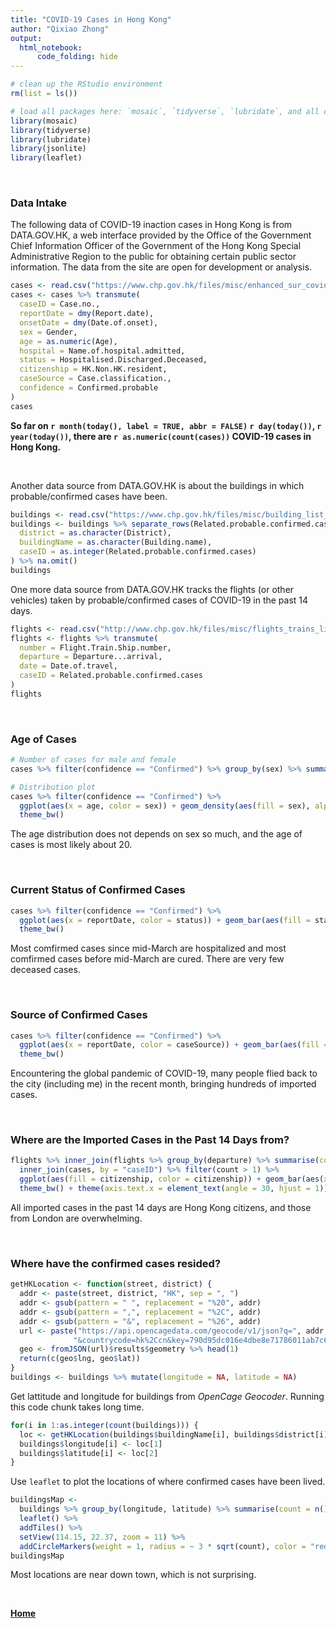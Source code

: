 ```yaml
---
title: "COVID-19 Cases in Hong Kong"
author: "Qixiao Zhong"
output:
  html_notebook:
      code_folding: hide
---
```


```r
# clean up the RStudio environment 
rm(list = ls())
```

```r
# load all packages here: `mosaic`, `tidyverse`, `lubridate`, and all others used
library(mosaic)
library(tidyverse)
library(lubridate)
library(jsonlite)
library(leaflet)
```

<br>

### Data Intake

The following data of COVID-19 inaction cases in Hong Kong is from DATA.GOV.HK, a web interface provided by the Office of the Government Chief Information Officer of the Government of the Hong Kong Special Administrative Region to the public for obtaining certain public sector information. The data from the site are open for development or analysis. 

```r
cases <- read.csv("https://www.chp.gov.hk/files/misc/enhanced_sur_covid_19_eng.csv")
cases <- cases %>% transmute(
  caseID = Case.no.,
  reportDate = dmy(Report.date),
  onsetDate = dmy(Date.of.onset),
  sex = Gender,
  age = as.numeric(Age),
  hospital = Name.of.hospital.admitted,
  status = Hospitalised.Discharged.Deceased,
  citizenship = HK.Non.HK.resident,
  caseSource = Case.classification.,
  confidence = Confirmed.probable
)
cases
```

**So far on `r month(today(), label = TRUE, abbr = FALSE)` `r day(today())`, `r year(today())`, there are `r as.numeric(count(cases))` COVID-19 cases in Hong Kong.**

<br>

Another data source from DATA.GOV.HK is about the buildings in which probable/confirmed cases have been.

```r
buildings <- read.csv("https://www.chp.gov.hk/files/misc/building_list_eng.csv")
buildings <- buildings %>% separate_rows(Related.probable.confirmed.cases) %>% transmute(
  district = as.character(District),
  buildingName = as.character(Building.name),
  caseID = as.integer(Related.probable.confirmed.cases)
) %>% na.omit()
buildings
```


One more data source from DATA.GOV.HK tracks the flights (or other vehicles) taken by probable/confirmed cases of COVID-19 in the past 14 days.
```r
flights <- read.csv("http://www.chp.gov.hk/files/misc/flights_trains_list_eng.csv")
flights <- flights %>% transmute(
  number = Flight.Train.Ship.number,
  departure = Departure...arrival,
  date = Date.of.travel,
  caseID = Related.probable.confirmed.cases
)
flights
```

<br>

### Age of Cases

```r
# Number of cases for male and female
cases %>% filter(confidence == "Confirmed") %>% group_by(sex) %>% summarise(total = n())
```

```r
# Distribution plot
cases %>% filter(confidence == "Confirmed") %>% 
  ggplot(aes(x = age, color = sex)) + geom_density(aes(fill = sex), alpha = 0.5) +
  theme_bw()
```

The age distribution does not depends on sex so much, and the age of cases is most likely about 20.

<br>

### Current Status of Confirmed Cases
```r
cases %>% filter(confidence == "Confirmed") %>% 
  ggplot(aes(x = reportDate, color = status)) + geom_bar(aes(fill = status), alpha = .5, ) +
  theme_bw()
```

Most comfirmed cases since mid-March are hospitalized and most comfirmed cases before mid-March are cured. There are very few deceased cases.

<br>

### Source of Confirmed Cases
```r
cases %>% filter(confidence == "Confirmed") %>% 
  ggplot(aes(x = reportDate, color = caseSource)) + geom_bar(aes(fill = caseSource), alpha = .5) +
  theme_bw()
```
Encountering the global pandemic of COVID-19, many people flied back to the city (including me) in the recent month, bringing hundreds of imported cases.

<br>

### Where are the Imported Cases in the Past 14 Days from?
```r
flights %>% inner_join(flights %>% group_by(departure) %>% summarise(count = n()), by = "departure") %>%
  inner_join(cases, by = "caseID") %>% filter(count > 1) %>%
  ggplot(aes(fill = citizenship, color = citizenship)) + geom_bar(aes(x = reorder(departure, desc(count))), alpha = .5) + 
  theme_bw() + theme(axis.text.x = element_text(angle = 30, hjust = 1)) + xlab("City of Departure") 
```

All imported cases in the past 14 days are Hong Kong citizens, and those from London are overwhelming.

<br>

### Where have the confirmed cases resided?

```r
getHKLocation <- function(street, district) {
  addr <- paste(street, district, "HK", sep = ", ")
  addr <- gsub(pattern = " ", replacement = "%20", addr)
  addr <- gsub(pattern = ",", replacement = "%2C", addr)
  addr <- gsub(pattern = "&", replacement = "%26", addr)
  url <- paste("https://api.opencagedata.com/geocode/v1/json?q=", addr, 
              "&countrycode=hk%2Ccn&key=790d95dc016e4dbe8e71786011ab7c6a", sep = "")
  geo <- fromJSON(url)$results$geometry %>% head(1)
  return(c(geo$lng, geo$lat))
}
buildings <- buildings %>% mutate(longitude = NA, latitude = NA)
```

Get lattitude and longitude for buildings from *OpenCage Geocoder*. Running this code chunk takes long time.

```r
for(i in 1:as.integer(count(buildings))) {
  loc <- getHKLocation(buildings$buildingName[i], buildings$district[i])
  buildings$longitude[i] <- loc[1]
  buildings$latitude[i] <- loc[2]
}
```

Use `leaflet` to plot the locations of where confirmed cases have been lived.

```r
buildingsMap <-
  buildings %>% group_by(longitude, latitude) %>% summarise(count = n()) %>%
  leaflet() %>%   
  addTiles() %>%         
  setView(114.15, 22.37, zoom = 11) %>%
  addCircleMarkers(weight = 1, radius = ~ 3 * sqrt(count), color = "red", popup = ~ paste(count, "cases"))
buildingsMap
```

Most locations are near down town, which is not surprising.

<br>

[**Home**](https://qfz5040.github.io/COVID-19-cases-hk/)

<br>
